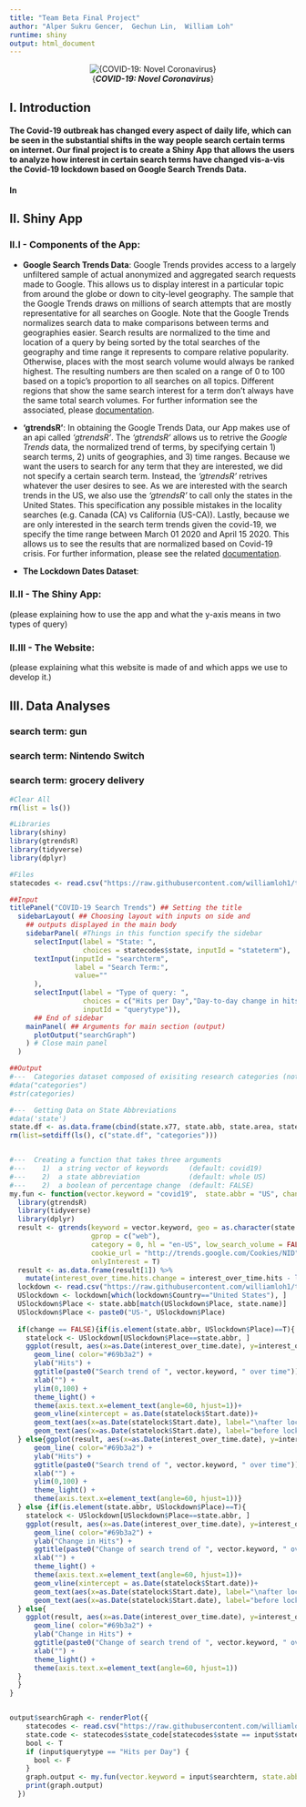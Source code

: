 ```yaml
---
title: "Team Beta Final Project"
author: "Alper Sukru Gencer,  Gechun Lin,  William Loh"
runtime: shiny
output: html_document
---
```


<center>
![{***COVID-19: Novel Coronavirus***}](https://www.co.monterey.ca.us/Home/ShowPublishedImage/26051/637174704567470000)
</center>

## I. Introduction

#### The Covid-19 outbreak has changed every aspect of daily life, which can be seen in the substantial shifts in the way people search certain terms on internet. Our final project is to create a Shiny App that allows the users to analyze how interest in certain search terms have changed vis-a-vis the Covid-19 lockdown based on Google Search Trends Data.

#### In 

## II. Shiny App

### II.I - Components of the App:

  - **Google Search Trends Data**: Google Trends provides access to a largely unfiltered sample of actual anonymized and aggregated search requests made to Google. This allows us to display interest in a particular topic from around the globe or down to city-level geography. The sample that the Google Trends draws on millions of search attempts that are mostly representative for all searches on Google. Note that the Google Trends normalizes search data to make comparisons between terms and geographies easier. Search results are normalized to the time and location of a query by being sorted by the total searches of the geography and time range it represents to compare relative popularity. Otherwise, places with the most search volume would always be ranked highest. The resulting numbers are then scaled on a range of 0 to 100 based on a topic’s proportion to all searches on all topics. Different regions that show the same search interest for a term don't always have the same total search volumes. For further information see the associated, please [documentation](https://support.google.com/trends/answer/4365533?hl=en).
  
  - **‘gtrendsR’**: In obtaining the Google Trends Data, our App makes use of an api called *‘gtrendsR’*. The *‘gtrendsR’* allows us to retrive the *Google Trends* data, the normalized trend of terms, by specifying certain 1) search terms, 2) units of geographies, and 3) time ranges. Because we want the users to search for any term that they are interested, we did not specify a certain search term. Instead, the *‘gtrendsR’* retrives whatever the user desires to see. As we are interested with the search trends in the US, we also use the *‘gtrendsR’* to call only the states in the United States. This specification any possible mistakes in the locality searches (e.g. Canada (CA) vs California (US-CA)). Lastly, because we are only interested in the search term trends given the covid-19, we specify the time range between March 01 2020 and April 15 2020. This allows us to see the results that are normalized based on Covid-19 crisis. For further information, please see the related [documentation](https://cran.r-project.org/web/packages/gtrendsR/gtrendsR.pdf).
  
  - **The Lockdown Dates Dataset**:

### II.II - The Shiny App:

(please explaining how to use the app and what the y-axis means in two types of query)

### II.III - The Website:

(please explaining what this website is made of and which apps we use to develop it.)


## III. Data Analyses 

### search term: gun

### search term: Nintendo Switch

### search term: grocery delivery


```r
#Clear All
rm(list = ls())

#Libraries
library(shiny)
library(gtrendsR)
library(tidyverse)
library(dplyr)

#Files
statecodes <- read.csv("https://raw.githubusercontent.com/williamloh1/teambeta/master/Project/datasets/state%20codes.csv")

##Input
titlePanel("COVID-19 Search Trends") ## Setting the title
  sidebarLayout( ## Choosing layout with inputs on side and 
    ## outputs displayed in the main body
    sidebarPanel( #Things in this function specify the sidebar
      selectInput(label = "State: ",
                  choices = statecodes$state, inputId = "stateterm"),
      textInput(inputId = "searchterm", 
                label = "Search Term:",
                value=""
      ), 
      selectInput(label = "Type of query: ",
                  choices = c("Hits per Day","Day-to-day change in hits"),
                  inputId = "querytype")),
      ## End of sidebar
    mainPanel( ## Arguments for main section (output)
      plotOutput("searchGraph")
    ) # Close main panel
  )

##Output
#---  Categories dataset composed of exisiting research categories (not vital)
#data("categories")
#str(categories)

#---  Getting Data on State Abbreviations
#data('state')
state.df <- as.data.frame(cbind(state.x77, state.abb, state.area, state.division, state.name, state.region))
rm(list=setdiff(ls(), c("state.df", "categories")))


#---  Creating a function that takes three arguments
#---    1)  a string vector of keywords     (default: covid19)
#---    2)  a state abbreviation            (default: whole US)
#---    2)  a boolean of percentage change  (default: FALSE)
my.fun <- function(vector.keyword = "covid19",  state.abbr = "US", change = FALSE){
  library(gtrendsR)
  library(tidyverse)
  library(dplyr)
  result <- gtrends(keyword = vector.keyword, geo = as.character(state.abbr), time = "2020-03-01 2020-04-15",
                    gprop = c("web"),
                    category = 0, hl = "en-US", low_search_volume = FALSE,
                    cookie_url = "http://trends.google.com/Cookies/NID", tz = 0,
                    onlyInterest = T)
  result <- as.data.frame(result[1]) %>%
    mutate(interest_over_time.hits.change = interest_over_time.hits - lag(interest_over_time.hits))
  lockdown <- read.csv("https://raw.githubusercontent.com/williamloh1/teambeta/master/Project/datasets/lockdown_dates.csv")
  USlockdown <- lockdown[which(lockdown$Country=="United States"), ]
  USlockdown$Place <- state.abb[match(USlockdown$Place, state.name)]
  USlockdown$Place <- paste0("US-", USlockdown$Place)
  
  if(change == FALSE){if(is.element(state.abbr, USlockdown$Place)==T){
    statelock <- USlockdown[USlockdown$Place==state.abbr, ]
    ggplot(result, aes(x=as.Date(interest_over_time.date), y=interest_over_time.hits)) +
      geom_line( color="#69b3a2") + 
      ylab("Hits") +
      ggtitle(paste0("Search trend of ", vector.keyword, " over time")) +
      xlab("") + 
      ylim(0,100) +
      theme_light() +
      theme(axis.text.x=element_text(angle=60, hjust=1))+
      geom_vline(xintercept = as.Date(statelock$Start.date))+
      geom_text(aes(x=as.Date(statelock$Start.date), label="\nafter lockdown", y=mean(range(interest_over_time.hits))), size=4, colour="grey", angle=90) +
      geom_text(aes(x=as.Date(statelock$Start.date), label="before lockdown\n", y=mean(range(interest_over_time.hits))), size=4, colour="grey", angle=90)
  } else{ggplot(result, aes(x=as.Date(interest_over_time.date), y=interest_over_time.hits)) +
      geom_line( color="#69b3a2") + 
      ylab("Hits") +
      ggtitle(paste0("Search trend of ", vector.keyword, " over time")) +
      xlab("") + 
      ylim(0,100) +
      theme_light() +
      theme(axis.text.x=element_text(angle=60, hjust=1))}
  } else {if(is.element(state.abbr, USlockdown$Place)==T){
    statelock <- USlockdown[USlockdown$Place==state.abbr, ]
    ggplot(result, aes(x=as.Date(interest_over_time.date), y=interest_over_time.hits.change)) +
      geom_line( color="#69b3a2") + 
      ylab("Change in Hits") +
      ggtitle(paste0("Change of search trend of ", vector.keyword, " over time")) +
      xlab("") +
      theme_light() +
      theme(axis.text.x=element_text(angle=60, hjust=1))+
      geom_vline(xintercept = as.Date(statelock$Start.date))+
      geom_text(aes(x=as.Date(statelock$Start.date), label="\nafter lockdown", y=mean(range(interest_over_time.hits.change[-1]))), size=4, colour="grey", angle=90) +
      geom_text(aes(x=as.Date(statelock$Start.date), label="before lockdown\n", y=mean(range(interest_over_time.hits.change[-1]))), size=4, colour="grey", angle=90)
  } else{
    ggplot(result, aes(x=as.Date(interest_over_time.date), y=interest_over_time.hits.change)) +
      geom_line( color="#69b3a2") + 
      ylab("Change in Hits") +
      ggtitle(paste0("Change of search trend of ", vector.keyword, " over time")) +
      xlab("") +
      theme_light() +
      theme(axis.text.x=element_text(angle=60, hjust=1))
  }
  }
}


output$searchGraph <- renderPlot({
    statecodes <- read.csv("https://raw.githubusercontent.com/williamloh1/teambeta/master/Project/datasets/state%20codes.csv")
    state.code <- statecodes$state_code[statecodes$state == input$stateterm]
    bool <- T
    if (input$querytype == "Hits per Day") {
      bool <- F
    }
    graph.output <- my.fun(vector.keyword = input$searchterm, state.abbr = paste0("US-", state.code), bool)
    print(graph.output)
  }) 
```

